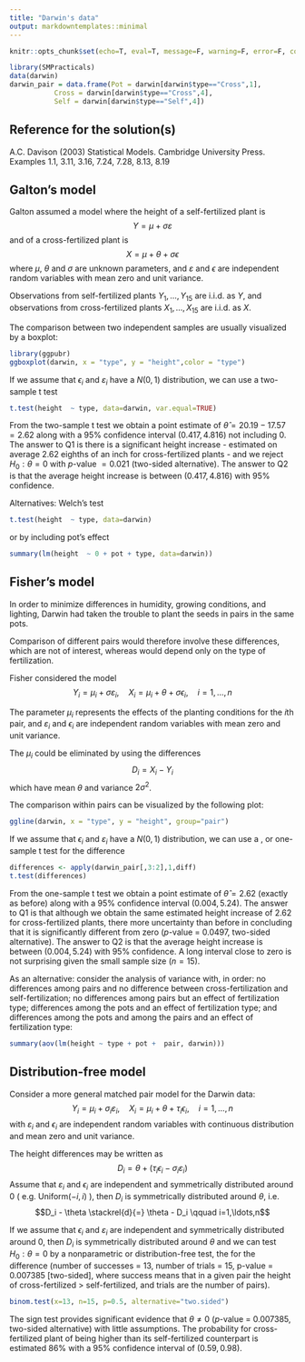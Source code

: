 ```yaml
---
title: "Darwin's data"
output: markdowntemplates::minimal
---
```


```r
knitr::opts_chunk$set(echo=T, eval=T, message=F, warning=F, error=F, comment=NA)
```


```r
library(SMPracticals)
data(darwin)
darwin_pair = data.frame(Pot = darwin[darwin$type=="Cross",1],
           Cross = darwin[darwin$type=="Cross",4],
           Self = darwin[darwin$type=="Self",4])
```

## Reference for the solution(s)

A.C. Davison (2003) Statistical Models. Cambridge University Press. Examples 1.1, 3.11, 3.16, 7.24, 7.28, 8.13, 8.19


## Galton's model

Galton assumed a model where the height of a self-fertilized plant is
$$
Y = \mu + \sigma \varepsilon
$$
and of a cross-fertilized plant is
$$
X = \mu + \theta + \sigma \epsilon
$$
where $\mu$, $\theta$ and $\sigma$ are unknown parameters, and $\varepsilon$ and $\epsilon$ are independent random variables with mean zero and unit variance. 

Observations from self-fertilized plants $Y_1,\ldots,Y_{15}$ are i.i.d. as $Y$, and observations from cross-fertilized plants $X_1,\ldots,X_{15}$ are i.i.d. as $X$. 

The comparison between two independent samples are usually visualized by a boxplot:

```r
library(ggpubr)
ggboxplot(darwin, x = "type", y = "height",color = "type")
```

If we assume that $\epsilon_i$ and $\varepsilon_i$ have a $N(0,1)$ distribution, we can use a two-sample t test

```r
t.test(height  ~ type, data=darwin, var.equal=TRUE)
```

From the two-sample t test we obtain a point estimate of $\hat{\theta}=20.19-17.57= 2.62$ along with a 95\% confidence interval
$(0.417, 4.816)$ not including 0. The answer to Q1 is there is a significant height increase - estimated on average 2.62 eighths of an inch for cross-fertilized plants - and we reject $H_0:\theta=0$ with $p$-value $= 0.021$ (two-sided alternative). The answer to Q2 is that the average height increase is between $(0.417, 4.816)$ with 95\% confidence.

Alternatives: Welch's test

```r
t.test(height  ~ type, data=darwin)
```

or by including pot's effect

```r
summary(lm(height  ~ 0 + pot + type, data=darwin))
```


## Fisher's model

In order to minimize differences in humidity, growing conditions, and lighting, Darwin had taken the trouble to plant the seeds in pairs in the same pots.

Comparison of different pairs would therefore involve
these differences, which are not of interest, whereas
\emph{comparison within pairs} would depend only on the type of fertilization. 

Fisher considered the model
$$Y_i = \mu_i + \sigma \varepsilon_{i}, \quad X_i = \mu_i + \theta + \sigma \epsilon_{i}, \quad i = 1,\ldots,n$$

The parameter $\mu_i$ represents the effects of the planting conditions for the $i$th pair,
and $\varepsilon_i$ and $\epsilon_i$ are independent random variables with mean zero and unit variance. 

The $\mu_i$ could be eliminated by using the differences
$$D_i = X_i - Y_i$$
which have mean $\theta$ and variance $2\sigma^2$. 

The comparison within pairs can be visualized by the following plot:

```r
ggline(darwin, x = "type", y = "height", group="pair")
```

If we assume that $\epsilon_i$ and $\varepsilon_i$ have a $N(0,1)$ distribution, we can use a \emph{paired t test}, or one-sample t test for the difference 

```r
differences <- apply(darwin_pair[,3:2],1,diff)
t.test(differences)
```

From the one-sample t test we obtain a point estimate of $\hat{\theta}= 2.62$ (exactly as before) along with a 95\% confidence interval
$(0.004, 5.24)$. The answer to Q1 is that although we obtain the same estimated height increase of 2.62 for cross-fertilized plants, there more uncertainty than before in concluding that it is significantly different from zero ($p$-value = 0.0497, two-sided alternative). The answer to Q2 is that the average height increase is between $(0.004, 5.24)$ with 95\% confidence. A long interval close to zero is not surprising given the small sample size ($n=15$).





As an alternative: consider the analysis of variance with, in order: no differences among pairs and no difference
between cross-fertilization and self-fertilization; no differences among pairs but an
effect of fertilization type; differences among the pots and an effect of fertilization
type; and differences among the pots and among the pairs and an effect of fertilization
type:

```r
summary(aov(lm(height ~ type + pot +  pair, darwin)))
```



## Distribution-free model

Consider a more general matched pair model for the Darwin data:
$$Y_i = \mu_i + \sigma_i\varepsilon_{i}, \quad X_i = \mu_i + \theta + \tau_i\epsilon_{i}, \quad i = 1,\ldots,n$$
with  $\varepsilon_i$ and $\epsilon_i$ are independent random variables with continuous distribution and mean zero and unit variance.


The height differences may be written as
$$D_i = \theta + (\tau_i\epsilon_{i} - \sigma_i\varepsilon_{i})$$
Assume that $\varepsilon_{i}$ and $\epsilon_{i}$ are independent and symmetrically distributed around 0 ( e.g. Uniform$(-i,i)$ ),  then $D_i$ is symmetrically distributed around $\theta$, i.e. $$D_i - \theta \stackrel{d}{=} \theta - D_i \qquad i=1,\ldots,n$$

If we assume that $\epsilon_i$ and $\varepsilon_i$ are independent and symmetrically distributed around 0, then $D_i$ is symmetrically distributed around $\theta$ and we can test $H_0:\theta=0$ by a nonparametric or distribution-free test, the \emph{sign test} for the difference (number of successes = 13, number of trials = 15, p-value = 0.007385 [two-sided], where success means that in a given pair the height of cross-fertilized > self-fertilized, and trials are the number of pairs). 

```r
binom.test(x=13, n=15, p=0.5, alternative="two.sided")
```

The sign test provides significant evidence that $\theta\neq 0$ ($p$-value = 0.007385, two-sided alternative) with little assumptions. 
The probability for cross-fertilized plant of being higher than its self-fertilized counterpart is estimated $86\%$ with a 95\% confidence interval of $(0.59, 0.98)$.




